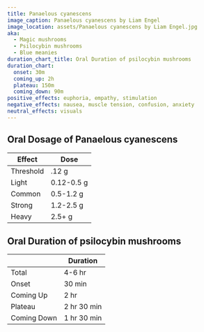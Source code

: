 ```yaml
---
title: Panaelous cyanescens
image_caption: Panaelous cyanescens by Liam Engel
image_location: assets/Panaelous cyanescens by Liam Engel.jpg
aka:
  - Magic mushrooms
  - Psilocybin mushrooms
  - Blue meanies
duration_chart_title: Oral Duration of psilocybin mushrooms
duration_chart:
  onset: 30m
  coming_up: 2h
  plateau: 150m
  coming_down: 90m
positive_effects: euphoria, empathy, stimulation
negative_effects: nausea, muscle tension, confusion, anxiety
neutral_effects: visuals
---
```


## Oral Dosage of Panaelous cyanescens
| Effect | Dose |
| --- | --- |
| Threshold | .12 g |
| Light | 0.12-0.5 g |
| Common | 0.5-1.2 g |
| Strong | 1.2-2.5 g |
| Heavy | 2.5+ g |

## Oral Duration of psilocybin mushrooms
|  | Duration |
| --- | --- |
| Total | 4-6 hr |
| Onset | 30 min |
| Coming Up | 2 hr |
| Plateau | 2 hr 30 min |
| Coming Down | 1 hr 30 min |





